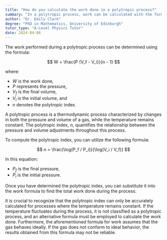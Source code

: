 ```yaml
---
title: "How do you calculate the work done in a polytropic process?"
summary: "In a polytropic process, work can be calculated with the formula W = P(Vf - Vi)/(n-1), where P is pressure, Vf and Vi are final and initial volumes, and n is the polytropic index."
author: "Dr. Emily Clark"
degree: "PhD in Mathematics, University of Edinburgh"
tutor_type: "A-Level Physics Tutor"
date: 2024-04-06
---
```


The work performed during a polytropic process can be determined using the formula:

$$
W = \frac{P (V_f - V_i)}{n - 1}
$$

where:
- $W$ is the work done,
- $P$ represents the pressure,
- $V_f$ is the final volume,
- $V_i$ is the initial volume, and
- $n$ denotes the polytropic index.

A polytropic process is a thermodynamic process characterized by changes in both the pressure and volume of a gas, while the temperature remains constant. The polytropic index, $n$, quantifies the relationship between the pressure and volume adjustments throughout this process.

To compute the polytropic index, you can utilize the following formula:

$$
n = \frac{\log(P_f / P_i)}{\log(V_i / V_f)}
$$

In this equation:
- $P_f$ is the final pressure,
- $P_i$ is the initial pressure.

Once you have determined the polytropic index, you can substitute it into the work formula to find the total work done during the process.

It is crucial to recognize that the polytropic index can only be accurately calculated for processes where the temperature remains constant. If the temperature fluctuates during the process, it is not classified as a polytropic process, and an alternative formula must be employed to calculate the work done. Furthermore, the aforementioned formula for work assumes that the gas behaves ideally. If the gas does not conform to ideal behavior, the results obtained from this formula may not be reliable.
    